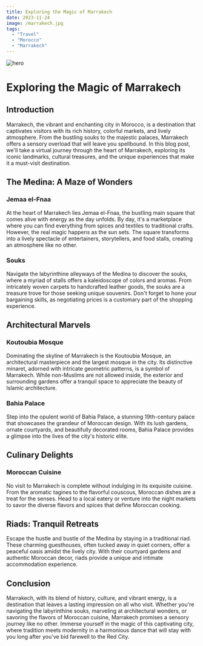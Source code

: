 ```yaml
---
title: Exploring the Magic of Marrakech
date: 2023-11-24
image: /marrakech.jpg
tags:
  - "Travel"
  - "Morocco"
  - "Marrakech"
---
```


![hero](/marrakech.jpg)

# Exploring the Magic of Marrakech

## Introduction

Marrakech, the vibrant and enchanting city in Morocco, is a destination that captivates visitors with its rich history, colorful markets, and lively atmosphere. From the bustling souks to the majestic palaces, Marrakech offers a sensory overload that will leave you spellbound. In this blog post, we'll take a virtual journey through the heart of Marrakech, exploring its iconic landmarks, cultural treasures, and the unique experiences that make it a must-visit destination.

## The Medina: A Maze of Wonders

### Jemaa el-Fnaa

At the heart of Marrakech lies Jemaa el-Fnaa, the bustling main square that comes alive with energy as the day unfolds. By day, it's a marketplace where you can find everything from spices and textiles to traditional crafts. However, the real magic happens as the sun sets. The square transforms into a lively spectacle of entertainers, storytellers, and food stalls, creating an atmosphere like no other.

### Souks

Navigate the labyrinthine alleyways of the Medina to discover the souks, where a myriad of stalls offers a kaleidoscope of colors and aromas. From intricately woven carpets to handcrafted leather goods, the souks are a treasure trove for those seeking unique souvenirs. Don't forget to hone your bargaining skills, as negotiating prices is a customary part of the shopping experience.

## Architectural Marvels

### Koutoubia Mosque

Dominating the skyline of Marrakech is the Koutoubia Mosque, an architectural masterpiece and the largest mosque in the city. Its distinctive minaret, adorned with intricate geometric patterns, is a symbol of Marrakech. While non-Muslims are not allowed inside, the exterior and surrounding gardens offer a tranquil space to appreciate the beauty of Islamic architecture.

### Bahia Palace

Step into the opulent world of Bahia Palace, a stunning 19th-century palace that showcases the grandeur of Moroccan design. With its lush gardens, ornate courtyards, and beautifully decorated rooms, Bahia Palace provides a glimpse into the lives of the city's historic elite.

## Culinary Delights

### Moroccan Cuisine

No visit to Marrakech is complete without indulging in its exquisite cuisine. From the aromatic tagines to the flavorful couscous, Moroccan dishes are a treat for the senses. Head to a local eatery or venture into the night markets to savor the diverse flavors and spices that define Moroccan cooking.

## Riads: Tranquil Retreats

Escape the hustle and bustle of the Medina by staying in a traditional riad. These charming guesthouses, often tucked away in quiet corners, offer a peaceful oasis amidst the lively city. With their courtyard gardens and authentic Moroccan decor, riads provide a unique and intimate accommodation experience.

## Conclusion

Marrakech, with its blend of history, culture, and vibrant energy, is a destination that leaves a lasting impression on all who visit. Whether you're navigating the labyrinthine souks, marveling at architectural wonders, or savoring the flavors of Moroccan cuisine, Marrakech promises a sensory journey like no other. Immerse yourself in the magic of this captivating city, where tradition meets modernity in a harmonious dance that will stay with you long after you've bid farewell to the Red City.

